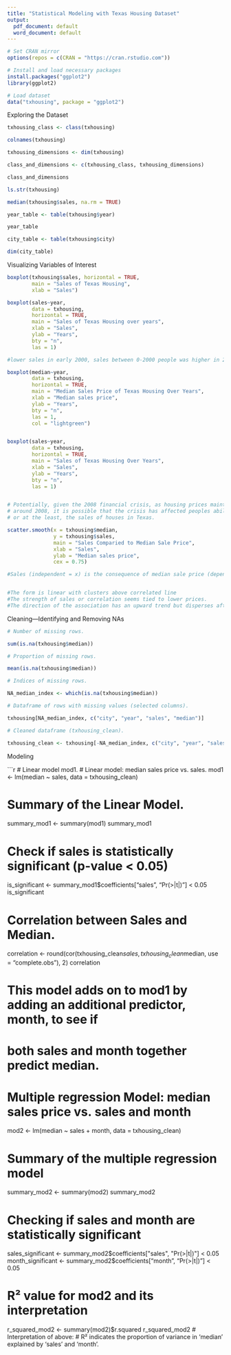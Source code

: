 ---
title: "Statistical Modeling with Texas Housing Dataset"
output:
  pdf_document: default
  word_document: default
---

```{r}
# Set CRAN mirror
options(repos = c(CRAN = "https://cran.rstudio.com"))

# Install and load necessary packages
install.packages("ggplot2")
library(ggplot2)

# Load dataset
data("txhousing", package = "ggplot2")
```


Exploring the Dataset

```{r}
txhousing_class <- class(txhousing)
```

```{r}
colnames(txhousing)
```

```{r}
txhousing_dimensions <- dim(txhousing)

class_and_dimensions <- c(txhousing_class, txhousing_dimensions)

class_and_dimensions

```

```{r}
ls.str(txhousing)

```

```{r}
median(txhousing$sales, na.rm = TRUE)

```

```{r}
year_table <- table(txhousing$year)

year_table
```

```{r}
city_table <- table(txhousing$city)

dim(city_table)

```

Visualizing Variables of Interest

```{r}
boxplot(txhousing$sales, horizontal = TRUE, 
        main = "Sales of Texas Housing", 
        xlab = "Sales")

```

```{r}
boxplot(sales~year, 
        data = txhousing,
        horizontal = TRUE, 
        main = "Sales of Texas Housing over years", 
        xlab = "Sales",
        ylab = "Years",
        bty = "n",
        las = 1)

#lower sales in early 2000, sales between 0-2000 people was higher in 2008ish, fewer sales 2015.

```

```{r}

boxplot(median~year, 
        data = txhousing,
        horizontal = TRUE, 
        main = "Median Sales Price of Texas Housing Over Years", 
        xlab = "Median sales price",
        ylab = "Years",
        bty = "n",
        las = 1,
        col = "lightgreen")


boxplot(sales~year, 
        data = txhousing,
        horizontal = TRUE, 
        main = "Sales of Texas Housing Over Years", 
        xlab = "Sales",
        ylab = "Years",
        bty = "n",
        las = 1)


# Potentially, given the 2008 financial crisis, as housing prices maintained and even increased 
# around 2008, it is possible that the crisis has affected peoples ability to buy houses
# or at the least, the sales of houses in Texas.
```

```{r}
scatter.smooth(x = txhousing$median, 
               y = txhousing$sales, 
               main = "Sales Comparied to Median Sale Price", 
               xlab = "Sales",
               ylab = "Median sales price",
               cex = 0.75)

#Sales (independent = x) is the consequence of median sale price (dependent = y)


#The form is linear with clusters above correlated line
#The strength of sales or correlation seems tied to lower prices.
#The direction of the association has an upward trend but disperses after the 220000 mark.
```

Cleaning—Identifying and Removing NAs

```{r}
# Number of missing rows.

sum(is.na(txhousing$median))
```

```{r}
# Proportion of missing rows.

mean(is.na(txhousing$median))
```

```{r}
# Indices of missing rows.

NA_median_index <- which(is.na(txhousing$median))

```

```{r}
# Dataframe of rows with missing values (selected columns).

txhousing[NA_median_index, c("city", "year", "sales", "median")]
```

```{r}
# Cleaned dataframe (txhousing_clean).

txhousing_clean <- txhousing[-NA_median_index, c("city", "year", "sales", "median", "month")]

```

Modeling

```{r}
# Linear model mod1.
# Linear model: median sales price vs. sales.
mod1 <- lm(median ~ sales, data = txhousing_clean)

# Summary of the Linear Model.
summary_mod1 <- summary(mod1)
summary_mod1

# Check if sales is statistically significant (p-value < 0.05)
is_significant <- summary_mod1$coefficients["sales", "Pr(>|t|)"] < 0.05
is_significant

# Correlation between Sales and Median.
correlation <- round(cor(txhousing_clean$sales, txhousing_clean$median, use = "complete.obs"), 2)
correlation


# This model adds on to mod1 by adding an additional predictor, month, to see if
# both sales and month together predict median.
# Multiple regression Model: median sales price vs. sales and month
mod2 <- lm(median ~ sales + month, data = txhousing_clean)

# Summary of the multiple regression model
summary_mod2 <- summary(mod2)
summary_mod2

# Checking if sales and month are statistically significant
sales_significant <- summary_mod2$coefficients["sales", "Pr(>|t|)"] < 0.05
month_significant <- summary_mod2$coefficients["month", "Pr(>|t|)"] < 0.05

# R² value for mod2 and its interpretation
r_squared_mod2 <- summary(mod2)$r.squared
r_squared_mod2
# Interpretation of above:
# R² indicates the proportion of variance in 'median' explained by 'sales' and 'month'.
